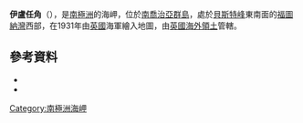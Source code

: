 {{Coord|54|6|S|36|48|W|source:GNIS|display=title}}

'''伊盧任角'''（{{lang-en|Illusion Point}}），是[[南極洲|南極洲]]的海岬，位於[[南喬治亞群島|南喬治亞群島]]，處於[[貝斯特峰|貝斯特峰]]東南面的[[福圖納灣|福圖納灣]]西部，在1931年由[[英國|英國]]海軍繪入地圖，由[[英國海外領土|英國海外領土]]管轄。

==參考資料==
*{{cite gnis | type = antarid | id = 7267| name = Illusion Point | accessdate = 2012-07-06}}
*{{usgs-gazetteer|id=7267}}

{{Antarctica-geo-stub}}
[[Category:南極洲海岬|Category:南極洲海岬]]